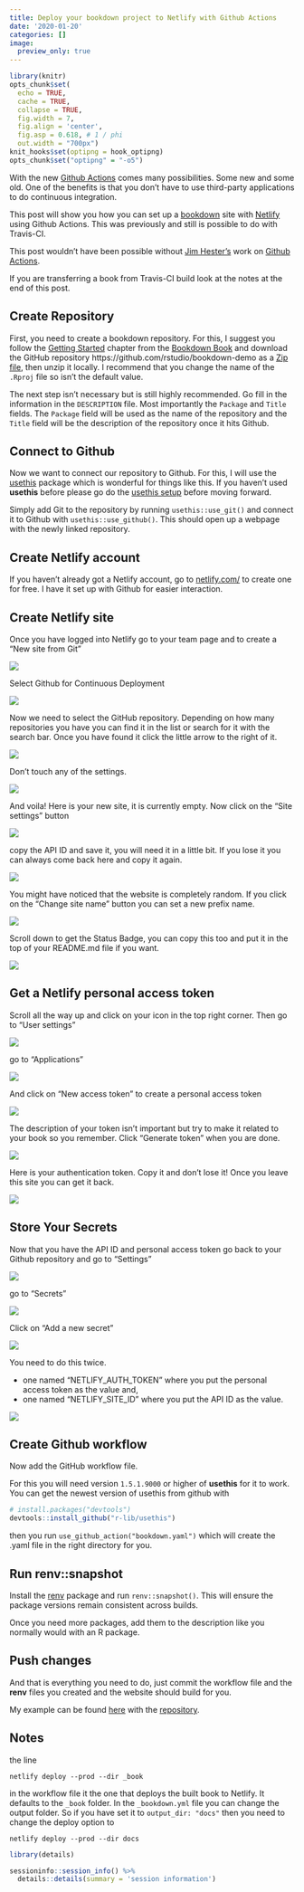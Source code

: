 ```yaml
---
title: Deploy your bookdown project to Netlify with Github Actions
date: '2020-01-20'
categories: []
image:
  preview_only: true
---
```


```r
library(knitr)
opts_chunk$set(
  echo = TRUE,
  cache = TRUE,
  collapse = TRUE,
  fig.width = 7, 
  fig.align = 'center',
  fig.asp = 0.618, # 1 / phi
  out.width = "700px")
knit_hooks$set(optipng = hook_optipng)
opts_chunk$set("optipng" = "-o5")
```

With the new [Github Actions](https://github.com/features/actions) comes many possibilities. 
Some new and some old.
One of the benefits is that you don't have to use third-party applications to do continuous integration.

This post will show you how you can set up a [bookdown](https://bookdown.org/yihui/bookdown/) site with [Netlify](https://netlify.com/) using Github Actions.
This was previously and still is possible to do with Travis-CI.

This post wouldn't have been possible without [Jim Hester's](https://twitter.com/jimhester_) work on [Github Actions](https://github.com/r-lib/actions).

If you are transferring a book from Travis-CI build look at the notes at the end of this post.

## Create Repository

First, you need to create a bookdown repository. 
For this, I suggest you follow the [Getting Started](https://bookdown.org/yihui/bookdown/get-started.html) chapter from the [Bookdown Book](https://bookdown.org/yihui/bookdown/) and download the GitHub repository https://github.com/rstudio/bookdown-demo as a [Zip file](https://github.com/rstudio/bookdown-demo/archive/master.zip), then unzip it locally.
I recommend that you change the name of the `.Rproj` file so isn't the default value.

The next step isn't necessary but is still highly recommended.
Go fill in the information in the `DESCRIPTION` file.
Most importantly the `Package` and `Title` fields.
The `Package` field will be used as the name of the repository and the `Title` field will be the description of the repository once it hits Github.

## Connect to Github

Now we want to connect our repository to Github.
For this, I will use the [usethis](https://usethis.r-lib.org/) package which is wonderful for things like this.
If you haven't used **usethis** before please go do the [usethis setup](https://usethis.r-lib.org/articles/articles/usethis-setup.html) before moving forward.

Simply add Git to the repository by running `usethis::use_git()` and connect it to Github with `usethis::use_github()`.
This should open up a webpage with the newly linked repository.

## Create Netlify account

If you haven't already got a Netlify account, go to [netlify.com/](https://www.netlify.com/) to create one for free.
I have it set up with Github for easier interaction.

## Create Netlify site

Once you have logged into Netlify go to your team page and to create a "New site from Git"

![](netlify-teams.png)

Select Github for Continuous Deployment

![](create-new-site.png)

Now we need to select the GitHub repository.
Depending on how many repositories you have you can find it in the list or search for it with the search bar.
Once you have found it click the little arrow to the right of it.

![](pick-a-repository.png)

Don't touch any of the settings.

![](deploy-settings.png)

And voila!
Here is your new site, it is currently empty. 
Now click on the "Site settings" button

![](new-site.png)

copy the API ID and save it, you will need it in a little bit.
If you lose it you can always come back here and copy it again.

![](site-id.png)

You might have noticed that the website is completely random.
If you click on the "Change site name" button you can set a new prefix name.

![](set-name.png)

Scroll down to get the Status Badge, you can copy this too and put it in the top of your README.md file if you want.

![](status-badge.png)

## Get a Netlify personal access token

Scroll all the way up and click on your icon in the top right corner.
Then go to "User settings"

![](icon.png)

go to "Applications"

![](user-settings.png)

And click on "New access token" to create a personal access token

![](personal-access-token.png)

The description of your token isn't important but try to make it related to your book so you remember.
Click "Generate token" when you are done.

![](generate-token.png)

Here is your authentication token. 
Copy it and don't lose it!
Once you leave this site you can get it back.

![](created-token.png)

## Store Your Secrets

Now that you have the API ID and personal access token go back to your Github repository and go to "Settings"

![](github-settings.png)

go to "Secrets"

![](github-secrets.png)

Click on "Add a new secret"

![](add-new-secret.png)

You need to do this twice.

- one named "NETLIFY_AUTH_TOKEN" where you put the personal access token as the value and,
- one named "NETLIFY_SITE_ID" where you put the API ID as the value.

![](fill-in-secret.png)

## Create Github workflow

Now add the GitHub workflow file.

For this you will need version `1.5.1.9000` or higher of **usethis** for it to work. 
You can get the newest version of usethis from github with

```r
# install.packages("devtools")
devtools::install_github("r-lib/usethis")

```

then you run `use_github_action("bookdown.yaml")` which will create the .yaml file in the right directory for you.

## Run renv::snapshot

Install the [renv](https://github.com/rstudio/renv) package and run `renv::snapshot()`.
This will ensure the package versions remain consistent across builds.

Once you need more packages, add them to the description like you normally would with an R package.

## Push changes

And that is everything you need to do, just commit the workflow file and the **renv** files you created and the website should build for you.

My example can be found [here](https://bookdown-github-actions-netlify.netlify.com/) with the [repository](https://github.com/EmilHvitfeldt/bookdown-github-actions-netlify).

## Notes

the line

```{}
netlify deploy --prod --dir _book
```

in the workflow file it the one that deploys the built book to Netlify. 
It defaults to the `_book` folder.
In the `_bookdown.yml` file you can change the output folder.
So if you have set it to `output_dir: "docs"` then you need to change the deploy option to

```{}
netlify deploy --prod --dir docs
```

```r
library(details) 

sessioninfo::session_info() %>%
  details::details(summary = 'session information')
```
